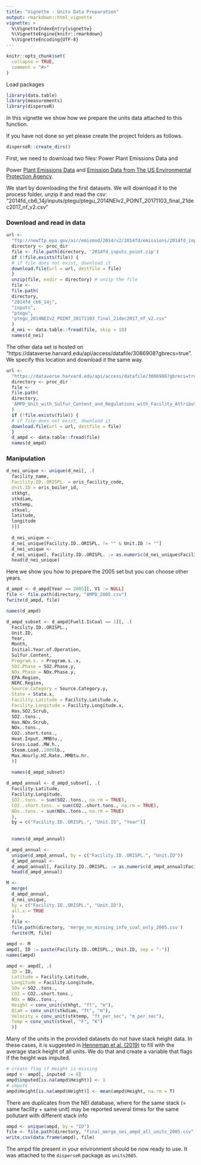 ```yaml
---
title: "Vignette - Units Data Preparation"
output: rmarkdown::html_vignette
vignette: >
  %\VignetteIndexEntry{vignette}
  %\VignetteEngine{knitr::rmarkdown}
  %\VignetteEncoding{UTF-8}
---
```


```r
knitr::opts_chunk$set(
  collapse = TRUE,
  comment = "#>"
)
```

Load packages 

```r
library(data.table)
library(measurements)
library(disperseR)
```

In this vignette we show how we prepare the units data attached to this function. 

If you have not done so yet please create the project folders as follows. 

```r
disperseR::create_dirs()
```

First, we need to download two files: Power Plant Emissions Data and 

Power [Plant Emissions Data](https://doi.org/10.7910/DVN/M3D2NR) and [Emission Data from The US Environmental Protection Agency](ftp://newftp.epa.gov/air/emismod/2014/v2/2014fd/emissions/). 

We start by downloading the first datasets. We will download it to the process folder, unzip it and read the csv: "2014fd_cb6_14j/inputs/ptegu/ptegu_2014NEIv2_POINT_20171103_final_21dec2017_nf_v2.csv"

### Download and read in data

```r
url <-
  "ftp://newftp.epa.gov/air/emismod/2014/v2/2014fd/emissions/2014fd_inputs_point.zip"
  directory <- proc_dir
  file <- file.path(directory, '2014fd_inputs_point.zip')
  if (!file.exists(file)) {
  # if file does not exist, download it
  download.file(url = url, destfile = file)
  }
  unzip(file, exdir = directory) # unzip the file
  file <-
  file.path(
  directory,
  "2014fd_cb6_14j",
  "inputs",
  "ptegu",
  "ptegu_2014NEIv2_POINT_20171103_final_21dec2017_nf_v2.csv"
  )
  d_nei <- data.table::fread(file, skip = 18)
  names(d_nei)
```

The other data set is hosted on "https://dataverse.harvard.edu/api/access/datafile/3086908?gbrecs=true". We specify this location and download it the same way. 

```r
url <-
  "https://dataverse.harvard.edu/api/access/datafile/3086908?gbrecs=true"
  directory <- proc_dir
  file <-
  file.path(
  directory,
  'AMPD_Unit_with_Sulfur_Content_and_Regulations_with_Facility_Attributes.csv'
  )
  if (!file.exists(file)) {
  # if file does not exist, download it
  download.file(url = url, destfile = file)
  }
  d_ampd <- data.table::fread(file)
  names(d_ampd)
```

### Manipulation 

```r
d_nei_unique <- unique(d_nei[, .(
  facility_name,
  Facility.ID..ORISPL. = oris_facility_code,
  Unit.ID = oris_boiler_id,
  stkhgt,
  stkdiam,
  stktemp,
  stkvel,
  latitude,
  longitude
  )])
  
  d_nei_unique <-
  d_nei_unique[Facility.ID..ORISPL. != "" & Unit.ID != ""]
  d_nei_unique <-
  d_nei_unique[, Facility.ID..ORISPL. := as.numeric(d_nei_unique$Facility.ID..ORISPL.)]
  head(d_nei_unique)
```

Here we show you how to prepare the 2005 set but you can choose other years. 

```r
d_ampd <- d_ampd[Year == 2005][, V1 := NULL]
file <- file.path(directory, "AMPD_2005.csv")
fwrite(d_ampd, file)

names(d_ampd)
```

```r
d_ampd_subset <- d_ampd[Fuel1.IsCoal == 1][, .(
  Facility.ID..ORISPL.,
  Unit.ID,
  Year,
  Month,
  Initial.Year.of.Operation,
  Sulfur.Content,
  Program.s. = Program.s..x,
  SO2.Phase = SO2.Phase.y,
  NOx.Phase = NOx.Phase.y,
  EPA.Region,
  NERC.Region,
  Source.Category = Source.Category.y,
  State = State.x,
  Facility.Latitude = Facility.Latitude.x,
  Facility.Longitude = Facility.Longitude.x,
  Has.SO2.Scrub,
  SO2..tons.,
  Has.NOx.Scrub,
  NOx..tons.,
  CO2..short.tons.,
  Heat.Input..MMBtu.,
  Gross.Load..MW.h.,
  Steam.Load..1000lb.,
  Max.Hourly.HI.Rate..MMBtu.hr.
  )]
  
  names(d_ampd_subset)
```

```r
d_ampd_annual <- d_ampd_subset[, .(
  Facility.Latitude,
  Facility.Longitude,
  SO2..tons. = sum(SO2..tons., na.rm = TRUE),
  CO2..short.tons. = sum(CO2..short.tons., na.rm = TRUE),
  NOx..tons. = sum(NOx..tons., na.rm = TRUE)
  ),
  by = c("Facility.ID..ORISPL.", "Unit.ID", "Year")]
  
  
  names(d_ampd_annual)
```

```r
d_ampd_annual <-
  unique(d_ampd_annual, by = c("Facility.ID..ORISPL.", "Unit.ID"))
  d_ampd_annual <-
  d_ampd_annual[, Facility.ID..ORISPL. := as.numeric(d_ampd_annual$Facility.ID..ORISPL.)]
  head(d_ampd_annual)
```

```r
M <-
  merge(
  d_ampd_annual,
  d_nei_unique,
  by = c("Facility.ID..ORISPL.", "Unit.ID"),
  all.x = TRUE
  )
  file <-
  file.path(directory, 'merge_no_missing_info_coal_only_2005.csv')
  fwrite(M, file)
```

```r
ampd <- M
ampd[, ID := paste(Facility.ID..ORISPL., Unit.ID, sep = "-")]
names(ampd)
```

```r
ampd <- ampd[, .(
  ID = ID,
  Latitude = Facility.Latitude,
  Longitude = Facility.Longitude,
  SOx = SO2..tons.,
  CO2 = CO2..short.tons.,
  NOx = NOx..tons.,
  Height = conv_unit(stkhgt, "ft", "m"),
  Diam = conv_unit(stkdiam, "ft", "m"),
  Velocity = conv_unit(stktemp, "ft_per_sec", "m_per_sec"),
  Temp = conv_unit(stkvel, "F", "K")
  )]
```

Many of the units in the provided datasets do not have stack height data. In these cases, it is suggested in [Henneman et al. (2019)](https://www.sciencedirect.com/science/article/pii/S1352231019300731) to fill with the average stack height of all units. We do that and create a variable that flags if the height was imputed. 

```r
# create flag if Height is missing
ampd <- ampd[, inputed := 0]
ampd$inputed[is.na(ampd$Height)] <- 1
# impute
ampd$Height[is.na(ampd$Height)] <- mean(ampd$Height, na.rm = T)
```

There are duplicates from the NEI database, where for the same stack  (= same facility + same unit) may be reported several times for the same pollutant with different stack info

```r
ampd <- unique(ampd, by = "ID")
file <- file.path(directory, "final_merge_nei_ampd_all_units_2005.csv")
write.csv(data.frame(ampd), file)
```


The ampd file present in your environment should be now ready to use. It was attached to the `disperseR` package as `units2005`.  

